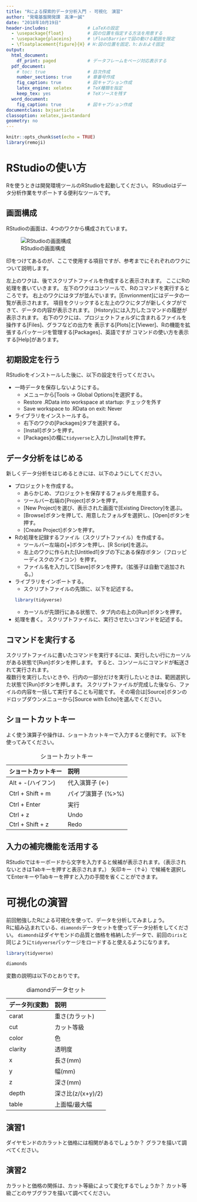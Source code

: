 ```yaml
---
title: "Rによる探索的データ分析入門 - 可視化　演習"
author: "発電基盤開発課　高津一誠"
date: "2018年10月19日"
header-includes:               # LaTeXの設定
  - \usepackage{float}         # 図の位置を指定する方法を用意する
  - \usepackage{placeins}      # \FloatBarrierで図の動ける範囲を限定
  - \floatplacement{figure}{H} # H:図の位置を固定、h:おおよそ固定
output:
  html_document:
    df_print: paged            # データフレームをページ対応表示する
  pdf_document:
    # toc: true                # 目次作成
    number_sections: true      # 章番号作成
    fig_caption: true          # 図キャプション作成
    latex_engine: xelatex      # TeX種類を指定
    keep_tex: yes              # TeXソースを残す
  word_document:
    fig_caption: true          # 図キャプション作成
documentclass: bxjsarticle
classoption: xelatex,ja=standard
geometry: no
---
```


```r
knitr::opts_chunk$set(echo = TRUE)
library(remoji)
```


# RStudioの使い方
Rを使うときは開発環境ツールのRStudioを起動してください。
RStudioはデータ分析作業をサポートする便利なツールです。


## 画面構成
RStudioの画面は、4つのワクから構成されています。

![RStudioの画面構成](rstudio.png)

印をつけてあるのが、ここで使用する項目ですが、参考までにそれぞれのワクについて説明します。  

左上のワクは、後でスクリプトファイルを作成すると表示されます。
ここにRの処理を書いていきます。
左下のワクはコンソールで、Rのコマンドを実行するところです。
右上のワクにはタブが並んでいます。[Envrionment]にはデータの一覧が表示されます。
項目をクリックすると左上のワクにタブが新しくタブができて、データの内容が表示されます。
[History]には入力したコマンドの履歴が表示されます。
右下のワクには、プロジェクトフォルダに含まれるファイルを操作する[Files]、グラフなどの出力を
表示する[Plots]と[Viewer]、Rの機能を拡張するパッケージを管理する[Packages]、英語ですが
コマンドの使い方を表示する[Help]があります。


## 初期設定を行う
RStudioをインストールした後に、以下の設定を行ってください。

- 一時データを保存しないようにする。
    - メニューから[Tools -> Global Options]を選択する。
    - Restore .RData into workspace at startup: チェックを外す
    - Save workspace to .RData on exit: Never
  
- ライブラリをインストールする。
    - 右下のワクの[Packages]タブを選択する。
    - [Install]ボタンを押す。
    - [Packages]の欄に`tidyverse`と入力し[Install]を押す。


## データ分析をはじめる
新しくデータ分析をはじめるときには、以下のようにしてください。

- プロジェクトを作成する。
    - あらかじめ、プロジェクトを保存するフォルダを用意する。
    - ツールバー右端の[Project]ボタンを押す。
    - [New Project]を選び、表示された画面で[Existing Directory]を選ぶ。
    - [Browse]ボタンを押して、用意したフォルダを選択し、[Open]ボタンを押す。
    - [Create Project]ボタンを押す。
  
- Rの処理を記録するファイル（スクリプトファイル）を作成する。
    - ツールバー左端の[+]ボタンを押し、[R Script]を選ぶ。
    - 左上のワクに作られた[Untitled1]タブの下にある保存ボタン（フロッピーディスクのアイコン）を押す。
    - ファイル名を入力して[Save]ボタンを押す。（拡張子は自動で追加される。）
  
- ライブラリをインポートする。
    - スクリプトファイルの先頭に、以下を記述する。
    ```r
    library(tidyverse)
    ```
    - カーソルが先頭行にある状態で、タブ内の右上の[Run]ボタンを押す。

- 処理を書く。
  スクリプトファイルに、実行させたいコマンドを記述する。
  

## コマンドを実行する
スクリプトファイルに書いたコマンドを実行するには、実行したい行にカーソルがある状態で[Run]ボタンを押します。
すると、コンソールにコマンドが転送されて実行されます。  
複数行を実行したいときや、行内の一部分だけを実行したいときは、範囲選択した状態で[Run]ボタンを押します。
スクリプトファイルが完成した後なら、ファイルの内容を一括して実行することも可能です。
その場合は[Source]ボタンのドロップダウンメニューから[Source with Echo]を選んでください。


## ショートカットキー
よく使う演算子や操作は、ショートカットキーで入力すると便利です。
以下を使ってみてください。

: ショートカットキー

|ショートカットキー |説明              |
|:------------------|:-----------------|
|Alt + -(ハイフン)  |代入演算子 (<-)   |
|Ctrl + Shift + m   |パイプ演算子 (%>%)|
|Ctrl + Enter       |実行              |
|Ctrl + z           |Undo              |
|Ctrl + Shift + z   |Redo              |


## 入力の補完機能を活用する
RStudioではキーボードから文字を入力すると候補が表示されます。（表示されないときはTabキーを押すと表示されます。）
矢印キー（↑↓）で候補を選択してEnterキーやTabキーを押すと入力の手間を省くことができます。


# 可視化の演習
前回勉強したRによる可視化を使って、データを分析してみましょう。  
Rに組み込まれている、`diamonds`データセットを使ってデータ分析をしてください。
`diamonds`はダイヤモンドの品質と価格を格納したデータで、前回の`iris`と同じように`tidyverse`パッケージをロードすると使えるようになります。


```r
library(tidyverse)

diamonds
```

変数の説明は以下のとおりです。

:diamondデータセット

|データ列(変数) |説明             |
|:--------------|:----------------|
|carat          |重さ(カラット)   |
|cut            |カット等級       |
|color          |色               |
|clarity        |透明度           |
|x              |長さ(mm)         |
|y              |幅(mm)           |
|z              |深さ(mm)         |
|depth          |深さ比(z/(x+y)/2)|
|table          |上面幅/最大幅    |


## 演習1
ダイヤモンドのカラットと価格には相関があるでしょうか？
グラフを描いて調べてください。


## 演習2
カラットと価格の関係は、カット等級によって変化するでしょうか？
カット等級ごとのサブグラフを描いて調べてください。


